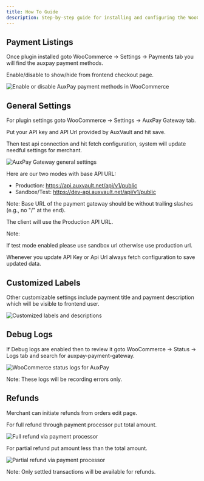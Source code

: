 ```yaml
---
title: How To Guide
description: Step-by-step guide for installing and configuring the WooCommerce plugin.
---
```


## Payment Listings

Once plugin installed goto WooCommerce -> Settings -> Payments tab you will find the auxpay payment methods.

Enable/disable to show/hide from frontend checkout page.

![Enable or disable AuxPay payment methods in WooCommerce](/images/enable-disable.png)

## General Settings

For plugin settings goto WooCommerce -> Settings -> AuxPay Gateway tab.

Put your API key and API Url provided by AuxVault and hit save.

Then test api connection and hit fetch configuration, system will update needful settings for merchant.

![AuxPay Gateway general settings](/images/large-General-settings.png)

Here are our two modes with base API URL:

- Production: https://api.auxvault.net/api/v1/public
- Sandbox/Test: https://dev-api.auxvault.net/api/v1/public

Note: Base URL of the payment gateway should be without trailing slashes (e.g., no "/" at the end).

The client will use the Production API URL.

Note:

If test mode enabled please use sandbox url otherwise use production url.

Whenever you update API Key or Api Url always fetch configuration to save updated data.

## Customized Labels

Other customizable settings include payment title and payment description which will be visible to frontend user.

![Customized labels and descriptions](/images/large-Customized-settings.png)

## Debug Logs

If Debug logs are enabled then to review it goto WooCommerce -> Status -> Logs tab and search for auxpay-payment-gateway.

![WooCommerce status logs for AuxPay](/images/large-Status-logs.png)

Note: These logs will be recording errors only.

## Refunds

Merchant can initiate refunds from orders edit page.

For full refund through payment processor put total amount.

![Full refund via payment processor](/images/large-Full-refund.png)

For partial refund put amount less than the total amount.

![Partial refund via payment processor](/images/large-Partial-refund.png)

Note: Only settled transactions will be available for refunds.